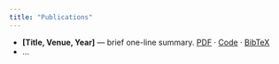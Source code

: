 ```yaml
---
title: "Publications"
---
```


- **[Title, Venue, Year]** — brief one-line summary. [PDF](#) · [Code](#) · [BibTeX](#)
- ... 